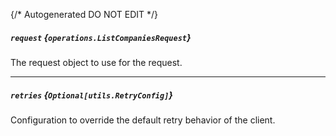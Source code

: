 {/* Autogenerated DO NOT EDIT  */}

##### `request` *{`operations.ListCompaniesRequest`}*
The request object to use for the request.

<Collapsible openLabel={Labels.showProperties} closeLabel={Labels.hideProperties}>
  <ListCompaniesRequest />
</Collapsible>

---
##### `retries` *{`Optional[utils.RetryConfig]`}*
Configuration to override the default retry behavior of the client.

<Collapsible openLabel={Labels.showProperties} closeLabel={Labels.hideProperties}>
  <Retryconfig />
</Collapsible>


